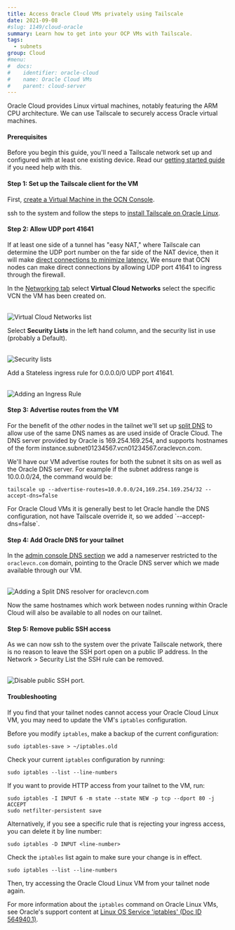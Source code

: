 ```yaml
---
title: Access Oracle Cloud VMs privately using Tailscale
date: 2021-09-08
#slug: 1149/cloud-oracle
summary: Learn how to get into your OCP VMs with Tailscale.
tags:
  - subnets
group: Cloud
#menu:
#  docs:
#    identifier: oracle-cloud
#    name: Oracle Cloud VMs
#    parent: cloud-server
---
```


Oracle Cloud provides Linux virtual machines, notably featuring the ARM CPU architecture.
We can use Tailscale to securely access Oracle virtual machines.

#### Prerequisites

Before you begin this guide, you'll need a Tailscale network set up and configured with at
least one existing device. Read our [getting started guide](/kb/1017/install)
if you need help with this.

#### Step 1: Set up the Tailscale client for the VM

First, [create a Virtual Machine in the OCN Console](https://cloud.oracle.com/compute/instances/create).

ssh to the system and follow the steps to
[install Tailscale on Oracle Linux](/kb/1031/install-linux/).

#### Step 2: Allow UDP port 41641

If at least one side of a tunnel has "easy NAT," where Tailscale can determine the UDP port
number on the far side of the NAT device, then it will make
[direct connections to minimize latency.](/blog/how-tailscale-works/)
We ensure that OCN nodes can make direct connections by allowing UDP port 41641 to ingress
through the firewall.

In the [Networking tab](https://cloud.oracle.com/networking/vcns/) select **Virtual Cloud Networks**
select the specific VCN the VM has been created on.

<br />
<Image
  className="bordered"
  alt="Virtual Cloud Networks list"
  width={1274}
  height={786}
  src="/images/solutions/cloud-oracle/ocn-virtual-networks.jpg"
/>

Select **Security Lists** in the left hand column, and the security list in use (probably
a Default).

<br />
<Image
  src="/images/solutions/cloud-oracle/ocn-security-lists.jpg"
  className="bordered"
  alt="Security lists"
  width={778}
  height={570}
/>

Add a Stateless ingress rule for 0.0.0.0/0 UDP port 41641.

<br />
<Image
  src="/images/solutions/cloud-oracle/ocn-ingress-rule.jpg"
  className="bordered"
  alt="Adding an Ingress Rule"
  width={1372}
  height={1094}
/>

#### Step 3: Advertise routes from the VM

For the benefit of the _other_ nodes in the tailnet we'll set up
[split DNS](/kb/1054/dns/#using-dns-settings-in-the-admin-panel) to allow
use of the same DNS names as are used inside of Oracle Cloud. The DNS server provided by Oracle
is 169.254.169.254, and supports hostnames of the form instance.subnet01234567.vcn01234567.oraclevcn.com.

We'll have our VM advertise routes for both the subnet it sits on as well as the Oracle DNS
server. For example if the subnet address range is 10.0.0.0/24, the command would be:

```
tailscale up --advertise-routes=10.0.0.0/24,169.254.169.254/32 --accept-dns=false
```

<Note>
  For Oracle Cloud VMs it is generally best to let Oracle handle the DNS configuration, not have
  Tailscale override it, so we added `--accept-dns=false`.
</Note>

#### Step 4: Add Oracle DNS for your tailnet

In the [admin console DNS section](https://login.tailscale.com/admin/dns) we add a nameserver
restricted to the `oraclevcn.com` domain, pointing to the Oracle DNS server which we
made available through our VM.

<br />
<Image
  alt="Adding a Split DNS resolver for oraclevcn.com"
  width={1046}
  height={1050}
  src="/images/solutions/cloud-oracle/ocn-nameserver.jpg"
/>

Now the same hostnames which work between nodes running within Oracle Cloud will also be available
to all nodes on our tailnet.

#### Step 5: Remove public SSH access

As we can now ssh to the system over the private Tailscale network, there is no reason to leave
the SSH port open on a public IP address. In the Network > Security List the SSH rule can be
removed.

<br />
<Image
  height={563}
  src="/images/solutions/cloud-oracle/ocn-remove-ssh.png"
  className="bordered"
  alt="Disable public SSH port."
  width={1200}
/>

#### Troubleshooting

If you find that your tailnet nodes cannot access your Oracle Cloud Linux VM, you may need to update
the VM's `iptables` configuration.

Before you modify `iptables`, make a backup of the current configuration:

```
sudo iptables-save > ~/iptables.old
```

Check your current `iptables` configuration by running:

```
sudo iptables --list --line-numbers
```

If you want to provide HTTP access from your tailnet to the VM, run:

```
sudo iptables -I INPUT 6 -m state --state NEW -p tcp --dport 80 -j ACCEPT
sudo netfilter-persistent save
```

Alternatively, if you see a specific rule that is rejecting your ingress access, you can delete it
by line number:

```
sudo iptables -D INPUT <line-number>
```

Check the `iptables` list again to make sure your change is in effect.

```
sudo iptables --list --line-numbers
```

Then, try accessing the Oracle Cloud Linux VM from your tailnet node again.

For more information about the `iptables` command on Oracle Linux VMs, see Oracle's support content
at [Linux OS Service 'iptables' (Doc ID 564940.1)][oracle-support-doc].

[oracle-support-doc]: https://support.oracle.com/knowledge/Oracle%20Linux%20and%20Virtualization/564940_1.html
